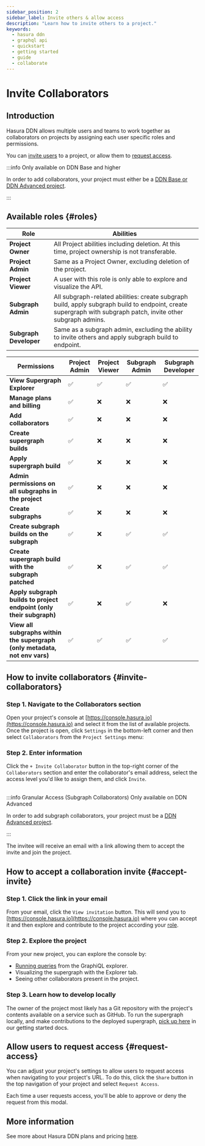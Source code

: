 ```yaml
---
sidebar_position: 2
sidebar_label: Invite others & allow access
description: "Learn how to invite others to a project."
keywords:
  - hasura ddn
  - graphql api
  - quickstart
  - getting started
  - guide
  - collaborate
---
```



# Invite Collaborators

## Introduction

Hasura DDN allows multiple users and teams to work together as collaborators on projects by assigning each user specific
roles and permissions.

You can [invite users](#invite-collaborators) to a project, or allow them to [request access](#request-access).

:::info Only available on DDN Base and higher

In order to add collaborators, your project must either be a
[DDN Base or DDN Advanced project](https://hasura.io/pricing/ddn).

:::

## Available roles {#roles}

| Role                   | Abilities                                                                                                                                                     |
| ---------------------- | ------------------------------------------------------------------------------------------------------------------------------------------------------------- |
| **Project Owner**      | All Project abilities including deletion. At this time, project ownership is not transferable.                                                                |
| **Project Admin**      | Same as a Project Owner, excluding deletion of the project.                                                                                                   |
| **Project Viewer**     | A user with this role is only able to explore and visualize the API.                                                                                          |
| **Subgraph Admin**     | All subgraph-related abilities: create subgraph build, apply subgraph build to endpoint, create supergraph with subgraph patch, invite other subgraph admins. |
| **Subgraph Developer** | Same as a subgraph admin, excluding the ability to invite others and apply subgraph build to endpoint.                                                        |

| Permissions                                                                | Project Admin | Project Viewer | Subgraph Admin | Subgraph Developer |
| -------------------------------------------------------------------------- | ------------- | -------------- | -------------- | ------------------ |
| **View Supergraph Explorer**                                               | ✅            | ✅             | ✅             | ✅                 |
| **Manage plans and billing**                                               | ✅            | ❌             | ❌             | ❌                 |
| **Add collaborators**                                                      | ✅            | ❌             | ❌             | ❌                 |
| **Create supergraph builds**                                               | ✅            | ❌             | ❌             | ❌                 |
| **Apply supergraph build**                                                 | ✅            | ❌             | ❌             | ❌                 |
| **Admin permissions on all subgraphs in the project**                      | ✅            | ❌             | ❌             | ❌                 |
| **Create subgraphs**                                                       | ✅            | ❌             | ❌             | ❌                 |
| **Create subgraph builds on the subgraph**                                 | ✅            | ❌             | ✅             | ✅                 |
| **Create supergraph build with the subgraph patched**                      | ✅            | ❌             | ✅             | ✅                 |
| **Apply subgraph builds to project endpoint (only their subgraph)**        | ✅            | ❌             | ✅             | ❌                 |
| **View all subgraphs within the supergraph (only metadata, not env vars)** | ✅            | ✅             | ✅             | ✅                 |

## How to invite collaborators {#invite-collaborators}

### Step 1. Navigate to the Collaborators section

Open your project's console at [https://console.hasura.io](https://console.hasura.io) and select it from the list of
available projects. Once the project is open, click `Settings` in the bottom-left corner and then select `Collaborators`
from the `Project Settings` menu:

<Thumbnail src="/img/ci-cd/0.0.1_console_invite-collaborator.png" alt="Invite a collaborator" width="1000" />

### Step 2. Enter information

Click the `+ Invite Collaborator` button in the top-right corner of the `Collaborators` section and enter the
collaborator's email address, select the access level you'd like to assign them, and click `Invite`.

<Thumbnail src="/img/ci-cd/0.0.1_console_assign-collaborator-role.png" alt="Invite a collaborator" width="1000" />

<br />
:::info Granular Access (Subgraph Collaborators) Only available on DDN Advanced

In order to add subgraph collaborators, your project must be a [DDN Advanced project](https://hasura.io/pricing/ddn).

:::

The invitee will receive an email with a link allowing them to accept the invite and join the project.

## How to accept a collaboration invite {#accept-invite}

### Step 1. Click the link in your email

From your email, click the `View invitation` button. This will send you to
[https://console.hasura.io](https://console.hasura.io) where you can accept it and then explore and contribute to the
project according your [role](#roles).

### Step 2. Explore the project

From your new project, you can explore the console by:

- [Running queries](/graphql-api/queries/) from the GraphiQL explorer.
- Visualizing the supergraph with the Explorer tab.
- Seeing other collaborators present in the project.

### Step 3. Learn how to develop locally

The owner of the project most likely has a Git repository with the project's contents available on a service such as
GitHub. To run the supergraph locally, and make contributions to the deployed supergraph,
[pick up here](/getting-started/build/build-your-api) in our getting started docs.

## Allow users to request access {#request-access}

You can adjust your project's settings to allow users to request access when navigating to your project's URL. To do
this, click the `Share` button in the top navigation of your project and select `Request Access`.

<Thumbnail
  src="/img/get-started/console_read-only.png"
  alt="Allow users to request access to your project"
  width="1000"
/>

Each time a user requests access, you'll be able to approve or deny the request from this modal.

## More information

See more about Hasura DDN plans and pricing [here](billing/pricing.mdx).
